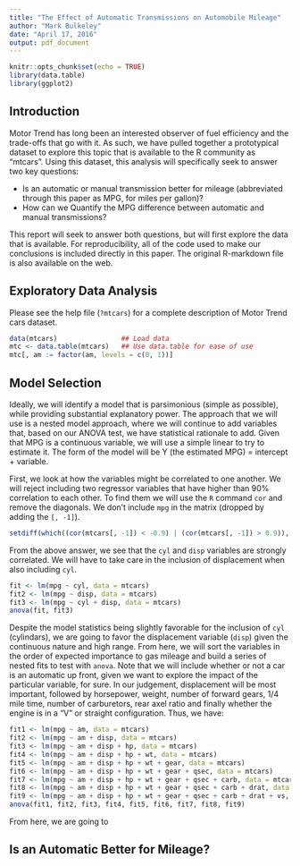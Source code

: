 ```yaml
---
title: "The Effect of Automatic Transmissions on Automobile Mileage"
author: "Mark Bulkeley"
date: "April 17, 2016"
output: pdf_document
---
```


```r
knitr::opts_chunk$set(echo = TRUE)
library(data.table)
library(ggplot2)
```

## Introduction

Motor Trend has long been an interested observer of fuel efficiency and the trade-offs that go with it.  As such, we have pulled together a prototypical dataset to explore this topic that is available to the R community as "mtcars".  Using this dataset, this analysis will specifically seek to answer two key questions:

* Is an automatic or manual transmission better for mileage (abbreviated through this paper as MPG, for miles per gallon)?
* How can we Quantify the MPG difference between automatic and manual transmissions?

This report will seek to answer both questions, but will first explore the data that is available.  For reproducibility, all of the code used to make our conclusions is included directly in this paper.  The original R-markdown file is also available on the web.

## Exploratory Data Analysis

Please see the help file (`?mtcars`) for a complete description of Motor Trend cars dataset.

```r
data(mtcars)                ## Load data
mtc <- data.table(mtcars)   ## Use data.table for ease of use
mtc[, am := factor(am, levels = c(0, 1))]
```

## Model Selection

Ideally, we will identify a model that is parsimonious (simple as possible), while providing substantial explanatory power.  The approach that we will use is a nested model approach, where we will continue to add variables that, based on our ANOVA test, we have statistical rationale to add.  Given that MPG is a continuous variable, we will use a simple linear to try to estimate it.  The form of the model will be Y (the estimated MPG) = intercept + variable.

First, we look at how the variables might be correlated to one another.  We will reject including two regressor variables that have higher than 90% correlation to each other.  To find them we will use the `R` command `cor` and remove the diagonals.  We don't include `mpg` in the matrix (dropped by adding the `[, -1]`).

```r
setdiff(which((cor(mtcars[, -1]) < -0.9) | (cor(mtcars[, -1]) > 0.9)), seq(from=1, to=100, by = 11))
```

From the above answer, we see that the `cyl` and `disp` variables are strongly correlated.  We will have to take care in the inclusion of displacement when also including `cyl`.

```r
fit <- lm(mpg ~ cyl, data = mtcars)
fit2 <- lm(mpg ~ disp, data = mtcars)
fit3 <- lm(mpg ~ cyl + disp, data = mtcars)
anova(fit, fit3)
```

Despite the model statistics being slightly favorable for the inclusion of `cyl` (cylindars), we are going to favor the displacement variable (`disp`) given the continuous nature and high range.  From here, we will sort the variables in the order of expected importance to gas mileage and build a series of nested fits to test with `anova`.  Note that we will include whether or not a car is an automatic up front, given we want to explore the impact of the particular variable, for sure.  In our judgement, displacement will be most important, followed by horsepower, weight, number of forward gears, 1/4 mile time, number of carburetors, rear axel ratio and finally whether the engine is in a "V" or straight configuration.  Thus, we have:

```r
fit1 <- lm(mpg ~ am, data = mtcars)
fit2 <- lm(mpg ~ am + disp, data = mtcars)
fit3 <- lm(mpg ~ am + disp + hp, data = mtcars)
fit4 <- lm(mpg ~ am + disp + hp + wt, data = mtcars)
fit5 <- lm(mpg ~ am + disp + hp + wt + gear, data = mtcars)
fit6 <- lm(mpg ~ am + disp + hp + wt + gear + qsec, data = mtcars)
fit7 <- lm(mpg ~ am + disp + hp + wt + gear + qsec + carb, data = mtcars)
fit8 <- lm(mpg ~ am + disp + hp + wt + gear + qsec + carb + drat, data = mtcars)
fit9 <- lm(mpg ~ am + disp + hp + wt + gear + qsec + carb + drat + vs, data = mtcars)
anova(fit1, fit2, fit3, fit4, fit5, fit6, fit7, fit8, fit9)
```

From here, we are going to 


## Is an Automatic Better for Mileage?